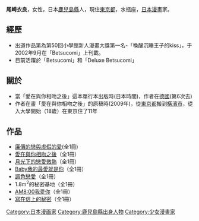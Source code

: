 {{primarysources|time=2010-07-27T23:36:52+00:00}}
{{Infobox 漫畫家
|姓名 = 尾崎衣良
|畫像 = 
|畫像大小 = 
|附註 = 
|本名 = 尾崎衣良
|日語原文 = 同上
|羅馬字 = Ozaki Ira
|出生日期 = {{Birth date and age|year=1980|month=1|day=29}}
|出生地點 = {{JPN}}・[[鹿兒島縣|鹿兒島縣]]
|逝世 = 
|没年 = 
|没地 = 
|國籍 = {{JPN}}
|職業 = [[漫畫家|漫畫家]]
|活躍時期 = 2002 - 
|類型 = [[少女漫畫|少女漫畫]]
|官方網站 = 
}}

{{Japanese|japanese=尾崎 衣良|kana=おざき いら|romaji=Ozaki Ira}}

'''尾崎衣良'''{{BD|1980年|1月29日|catIdx=Ozaki Ira}}，女性，日本[[鹿兒島縣|鹿兒島縣]]人，現住[[東京都|東京都]]，水瓶座，[[日本漫畫|日本漫畫]]家。

== 經歷 ==
*出道作品第為第50回小學館新人漫畫大獎第一名-「喚醒沉睡王子的kiss」，于2002年9月在「Betsucomi」上刊載。
*目前活躍於「Betsucomi」和「Deluxe Betsucomi」

== 關於 ==
*當「愛在與你相吻之後」這本單行本出版時(日本時間)，作者在[[德國|德國]](第6次去)
*作者在畫「愛在與你相吻之後」的原稿時(2009年)，從[[東京都|東京都]]搬到[[橫濱市|橫濱市]]，從入大學開始（18歲）在東京住了11年
== 作品 ==
*[[廉價的戀與虛假的愛|廉價的戀與虛假的愛]](全1冊)
*[[愛在與你相吻之後|愛在與你相吻之後]]（全1冊）
*[[月光下的戀愛微熱|月光下的戀愛微熱]]（全1冊）
*[[Baby我的最愛就是你|Baby我的最愛就是你]]（全1冊）
*[[調色戀愛|調色戀愛]]（全1冊）
*1.8m<sup>2</sup>的秘密基地（全1冊）
*[[AM8:00我愛你|AM8:00我愛你]]（全1冊）
*[[寫在信上的秘密|寫在信上的秘密]]（全1冊）

{{DEFAULTSORT:Ozaki Ira}}
[[Category:日本漫画家|Category:日本漫画家]]
[[Category:鹿兒島縣出身人物|Category:鹿兒島縣出身人物]]
[[Category:少女漫畫家|Category:少女漫畫家]]